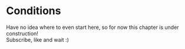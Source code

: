 
# Conditions

<Callout>
Have no idea where to even start here, so for now this chapter is under construction!<br />Subscribe, like and wait :)
</Callout>

